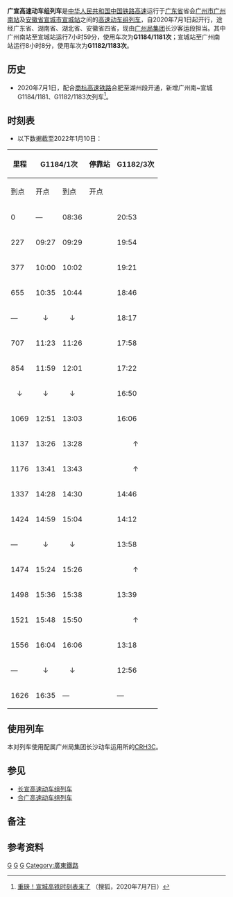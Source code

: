 {{Infobox CHNTrain
| 国铁列车     = 广宣高速动车组列车
| name_bgcolor = #0033C9
| Photo = 
| Photoname = 
| 开行      = 2020年7月1日
| 铁路局    = [[广州局集团|广州局集团]]
| 客运段    = 长沙客运段
| 等级      = [[高速动车组列车|高速动车组列车]]
| 曾用车次   = 
| 目前车次   = G1184/1181、G1182/1183次
| 运行区间   = [[广州南站|广州南站]] ↔ [[宣城站|宣城站]]
| 途径线路   = [[京广高速铁路|京广高速铁路]]、[[宁蓉铁路|宁蓉铁路]]、[[商杭高速铁路|商杭高速铁路]]
| 发车时间   = 广州南站：08:36（G1184/1181次）<br />宣城站：12:45（G1182/1183次）
| 终到时间   = 宣城站：16:35（G1184/1181次）<br />广州南站：20:53（G1182/1183次）
| 全程时间   = 7小时59分（G1184/1181次）<br/>8小时8分（G1182/1183次）
| 停靠 = [[长沙南站|长沙南站]]、[[武汉站|武汉站]]、[[合肥南站|合肥南站]]、[[芜湖站|芜湖站]]等
| 车体  = [[和谐号CRH3型电力动车组|CRH3C]]
}}

'''广宣高速动车组列车'''是[[中华人民共和国|中华人民共和国]][[中国铁路高速|中国铁路高速]]运行于[[广东省|广东省]]省会[[广州市|广州市]][[广州南站|广州南站]]及[[安徽省|安徽省]][[宣城市|宣城市]][[宣城站|宣城站]]之间的[[高速动车组列车|高速动车组列车]]，自2020年7月1日起开行，途经广东省、湖南省、湖北省、安徽省四省，现由[[广州局集团|广州局集团]]长沙客运段担当。其中广州南站至宣城站运行7小时59分，使用车次为'''G1184/1181次'''；宣城站至广州南站运行8小时8分，使用车次为'''G1182/1183次'''。

==历史==
*2020年7月1日，配合[[商杭高速铁路|商杭高速铁路]]合肥至湖州段开通，新增广州南~宣城G1184/1181、G1182/1183次列车<ref>[https://www.sohu.com/a/403794023_174500?_f=index_pagefocus_6 重磅！宣城高铁时刻表来了 ] （搜狐，2020年7月7日）</ref>。

==时刻表==
*以下数据截至2022年1月10日：
{| class="wikitable"
! rowspan="2"|里程
! colspan="2"|G1184/1次
! rowspan="2"|停靠站
! colspan="2"|G1182/3次
! rowspan="2"|里程
|-
!到点!!开点!!到点!!开点
|-
|0||—||08:36||{{站|广州南}}||20:53||—||1626
|-
|227||09:27||09:29||{{站|韶关}}||19:54||19:57||1399
|-
|377||10:00||10:02||{{站|郴州西}}||19:21||19:23||1249
|-
|655||10:35||10:44||{{站|衡阳东}}||18:46||18:48||1096
|-
|—||<center>↓</center>||<center>↓</center>||{{站|株洲西}}||18:17||18:19||971
|-
|707||11:23||11:26||{{站|长沙南}}||17:58||18:02||919
|-
|854||11:59||12:01||{{站|岳阳东}}||17:22||17:24||772
|-
|<center>↓</center>||<center>↓</center>||<center>↓</center>||{{站|咸宁北}}||16:50||16:52||642
|-
|1069||12:51||13:03||{{站|武汉}}||16:06||16:26||557
|-
|1137||13:26||13:28||{{站|红安西}}||<center>↑</center>||<center>↑</center>||—
|-
|1176||13:41||13:43||{{站|麻城北}}||<center>↑</center>||<center>↑</center>||—
|-
|1337||14:28||14:30||{{站|六安}}||14:46||14:48||289
|-
|1424||14:59||15:04||{{站|合肥南}}||14:12||14:18||202
|-
|—||<center>↓</center>||<center>↓</center>||{{站|肥东}}||13:58||14:00||180
|-
|1474||15:24||15:26||{{站|柘皋}}||<center>↑</center>||<center>↑</center>||—
|-
|1498||15:36||15:38||{{站|巢湖东}}||13:39||13:41||128
|-
|1521||15:48||15:50||{{站|含山南}}||<center>↑</center>||<center>↑</center>||—
|-
|1556||16:04||16:06||{{站|芜湖}}||13:18||13:20||70
|-
|—||<center>↓</center>||<center>↓</center>||{{站|湾沚南}}||12:56||12:58||26
|-
|1626||16:35||—||{{站|宣城}}||—||12:45||0
|}

==使用列车==
本对列车使用配属广州局集团长沙动车运用所的[[和谐号CRH3型电力动车组|CRH3C]]。

==参见==
*[[长宣高速动车组列车|长宣高速动车组列车]]
*[[合广高速动车组列车|合广高速动车组列车]]
 
==备注==
{{noteFoot}}
 
==参考资料==
{{reflist}}
{{中国高速动车组列车车次|0}}
[[Category:中国铁路高速动车组列车车次|G]]
[[Category:中国铁路高速动车组列车车次|G]]
[[Category:中国铁路广州局集团有限公司|G]]
[[Category:廣東鐵路|Category:廣東鐵路]]